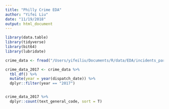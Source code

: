 ```yaml
---
title: "Philly Crime EDA"
author: "Yifei Liu"
date: "11/19/2018"
output: html_document
---
```


```r
library(data.table)
library(tidyverse)
library(bit64)
library(lubridate)
```

```r
crime_data <- fread("/Users/yifeiliu/Documents/R/data/EDA/incidents_part1_part2.csv", header = T)

crime_data_2017 <- crime_data %>%
  tbl_df() %>%
  mutate(year = year(dispatch_date)) %>%
  dplyr::filter(year == "2017")


crime_data_2017 %>%
  dplyr::count(text_general_code, sort = T)

```


